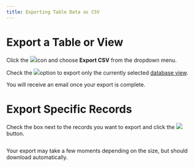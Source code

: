 ```yaml
---
title: Exporting Table Data as CSV
---
```


# Export a Table or View

Click the ![](<../assets/CleanShot 2024-12-15 at 21.45.01.png>)icon and choose **Export CSV** from the dropdown menu.

Check the ![](<../assets/CleanShot 2024-12-15 at 21.45.36.png>)option to export only the currently selected [database view](../../the-database/database-basics/database-views.md).

You will receive an email once your export is complete.

# Export Specific Records

Check the box next to the records you want to export and click the ![](<../assets/CleanShot 2024-12-15 at 21.50.14.png>) button.

<figure><img src="../assets/CleanShot 2024-12-15 at 21.49.44.png" alt="" /><figcaption></figcaption></figure>

Your export may take a few moments depending on the size, but should download automatically.
